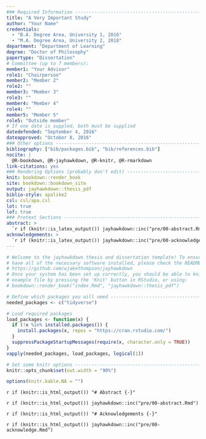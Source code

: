 ```yaml
---
### Required Information -------------------------------------------------------
title: "A Very Important Study"
author: "Your Name"
credentials:
  - "B.A. Degree Area, University 1, 2016"
  - "M.A. Degree Area, University 2, 2018"
department: "Department of Learning"
degree: "Doctor of Philosophy"
papertype: "Dissertation"
# Committee (up to 7 members):
member1: "Your Advisor"
role1: "Chairperson"
member2: "Member 2"
role2: ""
member3: "Member 3"
role3: ""
member4: "Member 4"
role4: ""
member5: "Member 5"
role5: "Outside member"
# If one date is suppled, both must be supplied
datedefended: "September 4, 2016"
dateapproved: "October 8, 2016"
### Other options --------------------------------------------------------------
bibliography: ["bib/packages.bib", "bib/references.bib"]
nocite: |
  @R-bookdown, @R-jayhawkdown, @R-knitr, @R-rmarkdown
link-citations: yes
### Rendering Options (probably don't edit) ------------------------------------
knit: bookdown::render_book
site: bookdown::bookdown_site
output: jayhawkdown::thesis_pdf
biblio-style: apalike2
csl: csl/apa.csl
lot: true
lof: true
### Pretext Sections -----------------------------------------------------------
abstract: >
  `r if (knitr::is_latex_output()) jayhawkdown::inc("pre/00-abstract.Rmd")`
acknowledgements: >
  `r if (knitr::is_latex_output()) jayhawkdown::inc("pre/00-acknowledge.Rmd")`
---
```


```r
# Welcome to the jayhawkdown thesis and dissertation template! To ensure you
# have all of the necessary software installed, please check the README here:
# https://github.com/wjakethompson/jayhawkdown
# Once your system has been set up correctly, you should be able to knit the
# example file by pressing the 'Knit' button in RStudio, or using:
# bookdown::render_book("index.Rmd", "jayhawkdown::thesis_pdf")
```

```r
# Define which packages you will need ------------------------------------------
needed_packages <- c("tidyverse")

# Load required packages
load_packages <- function(x) {
  if (!x %in% installed.packages()) {
    install.packages(x, repos = "https://cran.rstudio.com/")
  }
  suppressPackageStartupMessages(require(x, character.only = TRUE))
}
vapply(needed_packages, load_packages, logical(1))

# Set some knitr options -------------------------------------------------------
knitr::opts_chunk$set(out.width = "90%")

options(knitr.kable.NA = "")
```

`r if (knitr::is_html_output()) "# Abstract {-}"`

`r if (knitr::is_html_output()) jayhawkdown::inc("pre/00-abstract.Rmd")`

`r if (knitr::is_html_output()) "# Acknowledgements {-}"`

`r if (knitr::is_html_output()) jayhawkdown::inc("pre/00-acknowledge.Rmd")`

